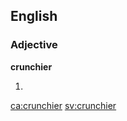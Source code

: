 ==English==

===Adjective===
'''crunchier'''

# {{en-comparative of|crunchy}}

[[ca:crunchier]]
[[sv:crunchier]]